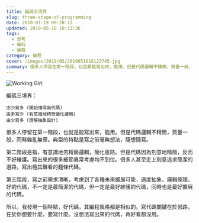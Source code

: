 ```yaml
---
title: 編碼三境界
slug: three-stage-of-programming
date: 2018-01-19 09:20:12
updated: 2019-05-18 18:13:36
tags:
  - 思考
  - 编码
  - 编程
category: 编程
cover: /images/2019/05/2019051818123745.jpg
summary: 很多人停留在第一階段，也就是能寫出來，能用。但是代碼邏輯不精簡，質量一般，同時雜亂無章。典型的特點是寫之前毫無想法，隨想隨寫。
---
```


![Working Girl](/images/2019/05/2019051818123745.jpg)

編碼三境界：

```
由少寫多 (開始懂得寫代碼)
由多寫少 (有意識地精簡優化邏輯)
由少寫多 (理解抽象設計)
```

很多人停留在第一階段，也就是能寫出來，能用。但是代碼邏輯不精簡，質量一般，同時雜亂無章。典型的特點是寫之前毫無想法，隨想隨寫。

第二階段是指，有意識地去精簡邏輯，簡化思路。但是代碼因為刻意地精簡，反而不好維護。寫出來的很多細節異常考慮均不到位。很多人甚至走上刻意追求簡潔的道路，寫出極其難看的麵條代碼。

第三階段，寫之前需求清晰，考慮到了各種未來擴展可能，適度抽象，邏輯條理。好的代碼，不一定是最簡潔的代碼，但一定是最好維護的代碼，同時也是最好擴展的代碼。

所以，我發現一個特點，好代碼，其編程風格都是相似的。寫代碼關鍵在於思路，在於你想要什麼，要寫什麼。沒想法寫出來的代碼，再好看都沒用。
